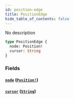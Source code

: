 ```yaml
---
id: position-edge
title: PositionEdge
hide_table_of_contents: false
---
```



No description

```graphql
type PositionEdge {
  node: Position!
  cursor: String
}
```


### Fields

#### [`node`](#) ([`Position!`](/docs/mainnet/graphql/objects/position))




#### [`cursor`](#) ([`String`](/docs/mainnet/graphql/scalars/string))






